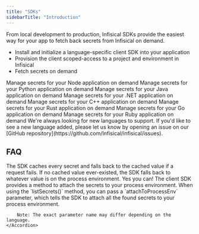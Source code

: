 ```yaml
---
title: "SDKs"
sidebarTitle: "Introduction"
---
```




From local development to production, Infisical SDKs provide the easiest way for your app to fetch back secrets from Infisical on demand.

-   Install and initialize a language-specific client SDK into your application
-   Provision the client scoped-access to a project and environment in Infisical
-   Fetch secrets on demand

<CardGroup cols={2}>
    <Card title="Node.js" href="/sdks/languages/node" icon="/images/sdks/languages/node.svg">
      Manage secrets for your Node application on demand
    </Card>
    <Card href="/sdks/languages/python" title="Python" icon="/images/sdks/languages/python.svg">
      Manage secrets for your Python application on demand
    </Card>
    <Card href="/sdks/languages/java" title="Java" icon="/images/sdks/languages/java.svg">
      Manage secrets for your Java application on demand
    </Card>
    <Card href="/sdks/languages/dotnet" title=".NET" icon="/images/sdks/languages/dotnet.svg">
      Manage secrets for your .NET application on demand
    </Card>
    <Card href="/sdks/languages/cpp" title="C++" icon="/images/sdks/languages/cpp.svg">
      Manage secrets for your C++ application on demand
    </Card>
    <Card href="/sdks/languages/rust" title="Rust" icon="/images/sdks/languages/rust.svg">
      Manage secrets for your Rust application on demand
    </Card>
     <Card href="/sdks/languages/go" title="Go" icon="/images/sdks/languages/go.svg">
      Manage secrets for your Go application on demand
    </Card>
    <Card href="/sdks/languages/ruby" title="Ruby" icon="/images/sdks/languages/ruby.svg">
      Manage secrets for your Ruby application on demand
    </Card>
</CardGroup>

<Card title="Did we miss your favorite language?">
  We're always looking for new languages to support. If you'd like to see a new language added, please let us know by opening an issue on our [GitHub repository](https://github.com/Infisical/infisical/issues).
</Card>

## FAQ

<AccordionGroup>
    <Accordion title="What if a request for a secret fails?">
        The SDK caches every secret and falls back to the cached value if a request fails. If no cached
        value ever-existed, the SDK falls back to whatever value is on the process environment.
    </Accordion>
    <Accordion title="Can I attach the environment variables to my process environment?">
        Yes you can! The client SDK provides a method to attach the secrets to your process environment. When using the `listSecrets()` method, you
        can pass a `attachToProcessEnv` parameter, which tells the SDK to attach all the found secrets to your process environment.
        
        Note: The exact parameter name may differ depending on the language.
    </Accordion>
</AccordionGroup>
